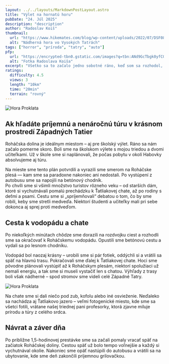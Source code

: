 ```yaml
---
layout: ../../layouts/MarkdownPostLayout.astro
title: "Výlet na hornatú horu"
pubDate: "24. Júl 2025"
description: "description"
author: "Radoslav Koiš"
thumbnail:
  url: "https://www.hikemates.com/blog/wp-content/uploads/2022/07/DSF0847.jpg"
  alt: "Nádherná hora vo Vysokých Tatrách"
tags: ["horror", "príroda", "tatry", "auto"]
pfp:
  url: "https://encrypted-tbn0.gstatic.com/images?q=tbn:ANd9GcTbgk0yfCOe55931lf6q0osfhGRU-fnH8Im1g&s"
  alt: "Fotka Radoslava Koiša"
excerpt: "Všetko sa to začalo jedno sobotné ráno, keď som sa rozhodol, že potrebujem vypnúť od každodenného zhonu a konečne sa nadýchať čerstvého horského vzduchu. Počasie vyzeralo sľubne – jasno, mierny vietor a teplota akurát na turistiku. Rýchlo som si zbalil batoh: voda, desiata, pláštenka, teplá mikina, mapa, čelovka – človek nikdy nevie. Vybral som sa do pohoria, ktoré ma vždy lákalo, ale nikdy som sa tam akosi nedostal. Tentoraz som si povedal, že to už nesmiem odkladať. Cesta do východiskového bodu trvala asi hodinu autom. Počas jazdy som si púšťal obľúbené pesničky a pomaly sa naladil na prírodu. Keď som dorazil na parkovisko pri lese, okolo nebolo veľa ľudí. To mi vyhovovalo – chcel som si vychutnať ticho a samotu. Prvé metre trasy viedli hustým ihličnatým lesom, ktorý voňal po živici a vlhkej zemi. Všade naokolo spievali vtáky a z diaľky som počul šum potoka. Cesta sa pomaly dvíhala a začala byť strmšia. Po chvíli som musel zložiť bundu – napriek tomu, že bolo len ráno, slnko už začínalo poriadne hriať."
ratings:
  difficulty: 4.5
  views: 3
  length: "10km"
  time: "20min"
  terrain: "rovný"
---
```


<Image
  class="image" 
  inferSize={true}
  src={randomImg}
  alt="Hora Proklata"
  layout="constrained"
  loading="eager"
/>

## Ak hľadáte príjemnú a nenáročnú túru v krásnom prostredí Západných Tatier

Roháčska dolina je ideálnym miestom – aj pre školský výlet. Ráno sa nám začalo
pomerne skoro. Boli sme na školskom výlete s mojou triedou a dvomi učiteľkami.
Už v škole sme si naplánovali, že počas pobytu v okolí Habovky absolvujeme aj
túru. 

<Aside title="Rada pre vás!" type="tip">
  Na mieste sme tento plán potvrdili a vyrazili sme smerom na Roháčske plesá
  — kam sme sa paradoxne nakoniec ani nedostali. Po vystúpení z autobusu sme sa
  napojili na betónový chodník.
</Aside> 

<Aside title="Pozor" type="danger">
  Po chvíli sme si všimli množstvo turistov rôzneho
  veku – od starších dám, ktoré si vychutnávali pomalú prechádzku k Ťatliakovej
  chate, až po rodiny s deťmi a psami. Cestu sme si „spríjemňovali“ debatou o tom,
  čo by sme robili, keby sme stretli medveďa. Niektorí študenti a učiteľky mali
  pri sebe dokonca aj sprej proti medveďom.
</Aside>

## Cesta k vodopádu a chate 

Po niekoľkých minútach chôdze sme dorazili na rozdvojku ciest a rozhodli sme sa
okračovať k Roháčskemu vodopádu. Opustili sme betónovú cestu a vydali sa po
lesnom chodníku.

Vodopád bol naozaj krásny – urobili sme si pár fotiek, oddýchli
si a vrátili sa späť na hlavnú trasu. Pokračovali sme ďalej k Ťatliakovej chate.
Hoci sme pôvodne plánovali vystúpiť až k Roháčskym plesám, niektorí spolužiaci
už nemali energiu, a tak sme si museli vystačiť len s chatou. Výhľady z trasy
boli však nádherné – spod stromov sme videli celé Západné Tatry.

<Image
  class="image"
  inferSize={true}
  src={randomImg}
  alt="Hora Proklata"
  layout="constrained"
  loading="lazy"
/>

Na chate sme si dali niečo pod zub, kofolu alebo iné osvieženie. Neďaleko sa
nachádza aj Ťatliakovo jazero – veľmi fotogenické miesto, kde sme sa všetci
fotili, vrátane našej triednej pani profesorky, ktorá zjavne miluje prírodu a
túry z celého srdca. 

## Návrat a záver dňa 

Po približne 1,5-hodinovej prestávke sme sa začali pomaly vracať späť na začiatok Roháčskej doliny. Cestou späť už
bolo tempo voľnejšie a každý si vychutnával okolie. Nakoniec sme opäť nastúpili
do autobusu a vrátili sa na ubytovanie, kde sme deň zakončili príjemnou grilovačkou.
